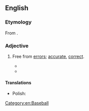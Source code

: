 ==English==

===Etymology===
From {{suffix|en|error|less}}.

===Adjective===
{{en-adj|-}}

# {{lb|en|not comparable}} Free from [[error]]s; [[accurate]], [[correct]].
#* {{quote-book|en|year=1987 | title=Hazards in Hospital Care: Ensuring Patient Safety |author=Shizuko Y. Fagerhaugh | page=127| passage=At the task level itself, there may be errors of misassessing, mismonitoring, and misrectifying the safety requirements set up to achieve an '''errorless''' task accomplishment.}}
#* {{quote-book|en|author=Jack Walsh, Marshall J Cook|year=2004|page=176|title=Baseball's Good Guys: The Real Heroes of the Game|passage=He had a down year at the plate, hitting just .251 with 14 homers, but was nearly flawless in the field as he posted that record .996 fielding percentage, a 95-game '''errorless''' streak, and just three errors all season.|ISBN=1582617228}}
#: {{antonym|en|erroneous|errorful|errorous}}

====Translations====
{{trans-top|free from errors}}
* Polish: {{t+|pl|bezbłędny}}
{{trans-bottom}}

[[Category:en:Baseball]]